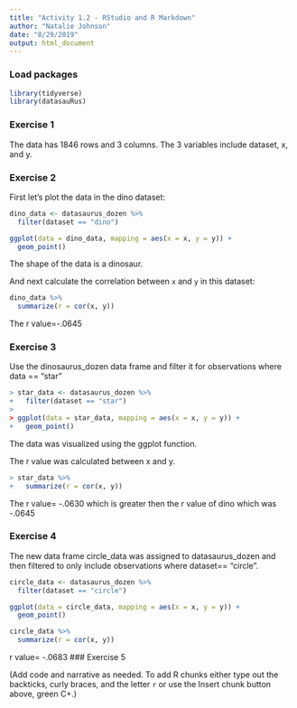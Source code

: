 ```yaml
---
title: "Activity 1.2 - RStudio and R Markdown"
author: "Natalie Johnson"
date: "8/29/2019"
output: html_document
---
```


### Load packages

```r
library(tidyverse) 
library(datasauRus)
```


### Exercise 1

The data has 1846 rows and 3 columns. The 3 variables include dataset, x, and y. 

### Exercise 2


First let's plot the data in the dino dataset:

```r
dino_data <- datasaurus_dozen %>%
  filter(dataset == "dino")

ggplot(data = dino_data, mapping = aes(x = x, y = y)) +
  geom_point()
```

The shape of the data is a dinosaur.

And next calculate the correlation between `x` and `y` in this dataset:

```r
dino_data %>%
  summarize(r = cor(x, y))
```
The r value=-.0645

### Exercise 3

Use the dinosaurus_dozen data frame and filter it for observations where data == "star"
```r
> star_data <- datasaurus_dozen %>%
+   filter(dataset == "star")
> 
> ggplot(data = star_data, mapping = aes(x = x, y = y)) +
+   geom_point()
```
The data was visualized using the ggplot function.


The r value was calculated between x and y.
```r
> star_data %>%
+   summarize(r = cor(x, y))
```
The r value= -.0630 which is greater then the r value of dino which was -.0645

### Exercise 4

The new data frame circle_data was assigned to datasaurus_dozen and then filtered to only include observations where dataset== "circle". 

```r
circle_data <- datasaurus_dozen %>%
  filter(dataset == "circle")

ggplot(data = circle_data, mapping = aes(x = x, y = y)) +
  geom_point()
```

```r
circle_data %>%
  summarize(r = cor(x, y))
```
r value= -.0683
### Exercise 5

(Add code and narrative as needed. To add R chunks either type out the backticks, curly braces, and the letter `r` or use the Insert chunk button above, green C+.)